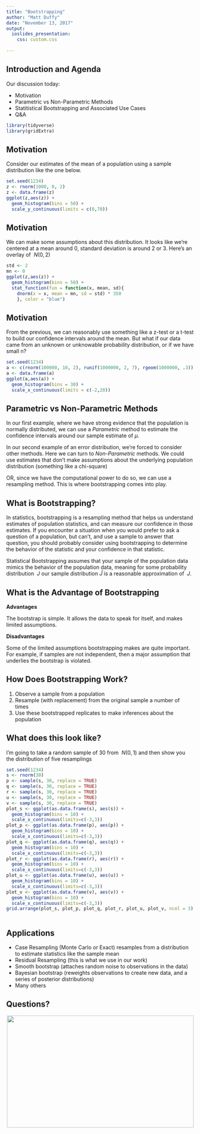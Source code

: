 ```yaml
---
title: "Bootstrapping"
author: "Matt Duffy"
date: "November 13, 2017"
output: 
  ioslides_presentation:
    css: custom.css
  
---
```


## Introduction and Agenda
Our discussion today:

- Motivation
- Parametric vs Non-Parametric Methods
- Statitistical Bootstrapping and Associated Use Cases
- Q&A
```r
library(tidyverse)
library(gridExtra)

```

## Motivation
Consider our estimates of the mean of a population using a sample distribution like the one below.

```r
set.seed(1234)
z <- rnorm(1000, 0, 2)
z <- data.frame(z)
ggplot(z,aes(z)) +
  geom_histogram(bins = 50) +
  scale_y_continuous(limits = c(0,70))
```

## Motivation
We can make some assumptions about this distribution. It looks like we're centered at a mean around 0, standard deviation is around 2 or 3. Here's an overlay of $\ N(0,2)$ 

```r
std <- 2
mn <- 0
ggplot(z,aes(z)) +
  geom_histogram(bins = 50) +
  stat_function(fun = function(x, mean, sd){
    dnorm(x = x, mean = mn, sd = std) * 350
    }, color = "blue")
```

## Motivation
From the previous, we can reasonably use something like a z-test or a t-test to build our confidence intervals around the mean. But what if our data came from an unknown or unknowable probability distribution, or if we have small n?

```r
set.seed(1234)
a <- c(rnorm(100000, 10, 2), runif(1000000, 2, 7), rgeom(1000000, .3))
a <- data.frame(a)
ggplot(a,aes(a)) +
  geom_histogram(bins = 30) + 
  scale_x_continuous(limits = c(-2,20))
```

## Parametric vs Non-Parametric Methods
In our first example, where we have strong evidence that the population is normally distributed, we can use a *Parametric* method to estimate the confidence intervals around our sample estimate of $\mu$. 

In our second example of an error distribution, we're forced to consider other methods. Here we can turn to *Non-Parametric* methods. We could use estimates that don't make assumptions about the underlying population distribution (something like a chi-square)

OR, since we have the computational power to do so, we can use a resampling method. This is where bootstrapping comes into play. 

## What is Bootstrapping?
In statistics, bootstrapping is a resampling method that helps us understand estimates of population statistics, and can measure our confidence in those estimates. If you encounter a situation when you would prefer to ask a question of a population, but can't, and use a sample to answer that question, you should probably consider using bootstrapping to determine the behavior of the statistic and your confidence in that statistic. 

Statistical Bootstrapping assumes that your sample of the population data mimics the behavior of the population data, meaning for some probability distribution $\ J$ our sample distribution $\hat{J}$ is a reasonable approximation of $\ J$.

## What is the Advantage of Bootstrapping
__Advantages__ 

The bootstrap is simple. It allows the data to speak for itself, and makes limited assumptions.

__Disadvantages__ 

Some of the limited assumptions bootstrapping makes are quite important. For example, if samples are not independent, then a major assumption that underlies the bootstrap is violated.  

## How Does Bootstrapping Work?
1) Observe a sample from a population
2) Resample (with replacement) from the original sample a number of times
3) Use these bootstrapped replicates to make inferences about the population

## What does this look like?
I'm going to take a random sample of 30 from $\ N(0,1)$ and then show you the distribution of five resamplings

```r
set.seed(1234)
s <- rnorm(30)
p <- sample(s, 30, replace = TRUE)
q <- sample(s, 30, replace = TRUE)
r <- sample(s, 30, replace = TRUE)
u <- sample(s, 30, replace = TRUE)
v <- sample(s, 30, replace = TRUE)
plot_s <- ggplot(as.data.frame(s), aes(s)) +
  geom_histogram(bins = 10) +
  scale_x_continuous(limits=c(-3,3))
plot_p <- ggplot(as.data.frame(p), aes(p)) +
  geom_histogram(bins = 10) +
  scale_x_continuous(limits=c(-3,3))
plot_q <- ggplot(as.data.frame(q), aes(q)) +
  geom_histogram(bins = 10) +
  scale_x_continuous(limits=c(-3,3))
plot_r <- ggplot(as.data.frame(r), aes(r)) +
  geom_histogram(bins = 10) +
  scale_x_continuous(limits=c(-3,3))
plot_u <- ggplot(as.data.frame(u), aes(u)) +
  geom_histogram(bins = 10) +
  scale_x_continuous(limits=c(-3,3))
plot_v <- ggplot(as.data.frame(v), aes(v)) +
  geom_histogram(bins = 10) +
  scale_x_continuous(limits=c(-3,3))
grid.arrange(plot_s, plot_p, plot_q, plot_r, plot_u, plot_v, ncol = 3)
 
```

## Applications
- Case Resampling (Monte Carlo or Exact) resamples from a distribution to estimate statistics like the sample mean
- Residual Resampling (this is what we use in our work)
- Smooth bootstrap (attaches random noise to observations in the data)
- Bayesian bootstrap (reweights observations to create new data, and a series of posterior distributions)
- Many others

## Questions?
<center> <img src="https://media2.giphy.com/media/1gRIKba9TWg9i/giphy.gif" width="500" height="300"> </center>



